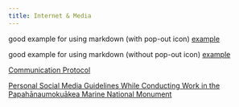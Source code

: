 ```yaml
---
title: Internet & Media
---
```


good example for using markdown (with pop-out icon)
[example](https://example.com){.external target="_blank"}

good example for using markdown (without pop-out icon)
[example](https://example.com){target="_blank"}

[Communication Protocol](https://docs.google.com/document/d/1XaeK8-3qOJfoy9mwuYYnCccQq00Zl-f-r6f2NAd8NjY/edit?tab=t.0){.external target="_blank"}

[Personal Social Media Guidelines While Conducting Work in the Papahānaumokuākea Marine National Monument](https://docs.google.com/document/d/1nd7oxxkSThPauQHRa_RX7uEESaekdvTkthd29AqkFG4/edit?tab=t.0#heading=h.nsul0sl0gzmv){.external target="_blank"}
